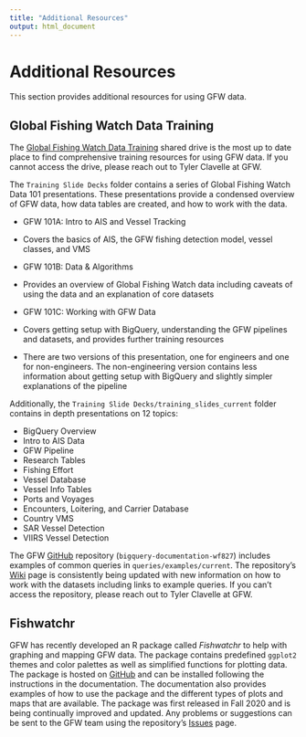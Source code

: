 ```yaml
---
title: "Additional Resources"
output: html_document
---
```


# Additional Resources

This section provides additional resources for using GFW data.    

## Global Fishing Watch Data Training

The [Global Fishing Watch Data Training](https://drive.google.com/drive/u/0/folders/0AIfysivHdyTgUk9PVA) shared drive is the most up to date place to find comprehensive training resources for using GFW data. If you cannot access the drive, please reach out to Tyler Clavelle at GFW.   

The `Training Slide Decks` folder contains a series of Global Fishing Watch Data 101 presentations. These presentations provide a condensed overview of GFW data, how data tables are created, and how to work with the data.   

 * GFW 101A: Intro to AIS and Vessel Tracking   
  + Covers the basics of AIS, the GFW fishing detection model, vessel classes, and VMS  
  
 * GFW 101B: Data & Algorithms   
  + Provides an overview of Global Fishing Watch data including caveats of using the data and an explanation of core datasets  
  
 * GFW 101C: Working with GFW Data  
  + Covers getting setup with BigQuery, understanding the GFW pipelines and datasets, and provides further training resources  
  + There are two versions of this presentation, one for engineers and one for non-engineers. The non-engineering version contains less information about getting setup with BigQuery and slightly simpler explanations of the pipeline  
  
  
Additionally, the `Training Slide Decks/training_slides_current` folder contains in depth presentations on 12 topics:   

  * BigQuery Overview  
  * Intro to AIS Data  
  * GFW Pipeline  
  * Research Tables  
  * Fishing Effort  
  * Vessel Database  
  * Vessel Info Tables  
  * Ports and Voyages  
  * Encounters, Loitering, and Carrier Database  
  * Country VMS  
  * SAR Vessel Detection  
  * VIIRS Vessel Detection  
  
The GFW [GitHub](https://github.com/GlobalFishingWatch/bigquery-documentation-wf827) repository (`bigquery-documentation-wf827`) includes examples of common queries in `queries/examples/current`. The repository's [Wiki](https://github.com/GlobalFishingWatch/bigquery-documentation-wf827/wiki) page is consistently being updated with new information on how to work with the datasets including links to example queries. If you can't access the repository, please reach out to Tyler Clavelle at GFW.  


## Fishwatchr

GFW has recently developed an R package called *Fishwatchr*  to help with graphing and mapping GFW data. The package contains predefined `ggplot2` themes and color palettes as well as simplified functions for plotting data. The package is hosted on [GitHub](https://github.com/GlobalFishingWatch/fishwatchr) and can be installed following the instructions in the documentation. The documentation also provides examples of how to use the package and the different types of plots and maps that are available. The package was first released in Fall 2020 and is being continually improved and updated. Any problems or suggestions can be sent to the GFW team using the repository's [Issues](https://github.com/GlobalFishingWatch/fishwatchr/issues) page.  